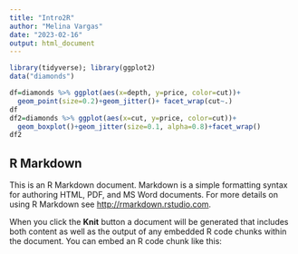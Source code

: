```yaml
---
title: "Intro2R"
author: "Melina Vargas"
date: "2023-02-16"
output: html_document
---
```


```r
library(tidyverse); library(ggplot2)
data("diamonds")

df=diamonds %>% ggplot(aes(x=depth, y=price, color=cut))+
  geom_point(size=0.2)+geom_jitter()+ facet_wrap(cut~.)
df
df2=diamonds %>% ggplot(aes(x=cut, y=price, color=cut))+
  geom_boxplot()+geom_jitter(size=0.1, alpha=0.8)+facet_wrap()
df2
```


## R Markdown

This is an R Markdown document. Markdown is a simple formatting syntax for authoring HTML, PDF, and MS Word documents. For more details on using R Markdown see <http://rmarkdown.rstudio.com>.

When you click the **Knit** button a document will be generated that includes both content as well as the output of any embedded R code chunks within the document. You can embed an R code chunk like this:


